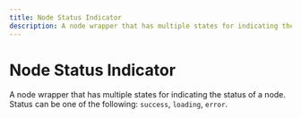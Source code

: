 ```yaml
---
title: Node Status Indicator
description: A node wrapper that has multiple states for indicating the status of a node.
---
```




# Node Status Indicator

A node wrapper that has multiple states for indicating the status of a node. Status can be one of the following: `success`, `loading`, `error`.

<UiComponentViewer />
